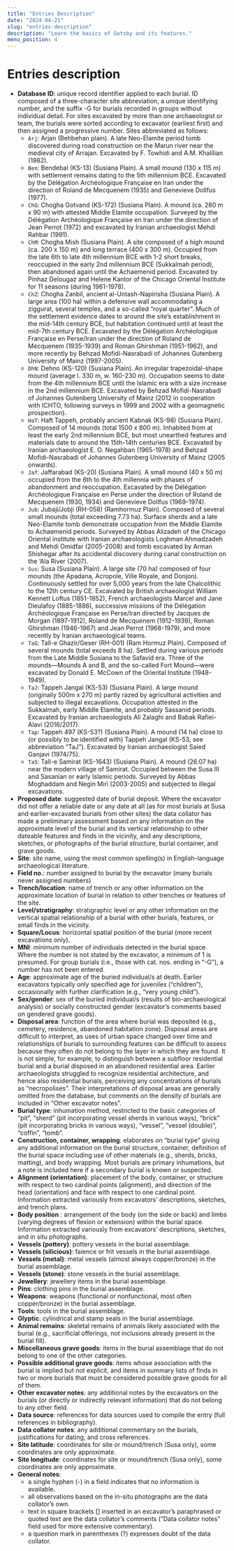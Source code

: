 ```yaml
---
title: "Entries Description"
date: "2024-04-21"
slug: "entries-description"
description: "Learn the basics of Gatsby and its features."
menu_position: 4
---
```


# Entries description

- **Database ID**: unique record identifier applied to each burial. ID composed of a three-character site abbreviation, a unique identifying number, and the suffix -G for burials recorded in groups without individual detail. For sites excavated by more than one archaeologist or team, the burials were sorted according to excavator (earliest first) and then assigned a progressive number. Sites abbreviated as follows:
  - `Arj`: Arjan (Behbehan plain). A late Neo-Elamite period tomb discovered during road construction on the Marun river near the medieval city of Arrajan. Excavated by F. Towhidi and A.M. Khalilian (1982).
  - `Ben`: Bendebal (KS-13) (Susiana Plain). A small mound (130 x 115 m) with settlement remains dating to the 5th millennium BCE. Excavated by the Délégation Archéologique Française en Iran under the direction of Roland de Mecquenem (1935) and Genevieve Dollfus (1977).
  - `ChG`: Chogha Gotvand (KS-172) (Susiana Plain). A mound (ca. 280 m x 90 m) with attested Middle Elamite occupation. Surveyed by the Délégation Archéologique Française en Iran under the direction of Jean Perrot (1972) and excavated by Iranian archaeologist Mehdi Rahbar (1991).
  - `ChM`: Chogha Mish (Susiana Plain). A site composed of a high mound (ca. 200 x 150 m) and long terrace (400 x 300 m). Occupied from the late 6th to late 4th millennium BCE with 1-2 short breaks, reoccupied in the early 2nd millennium BCE (Sukkalmah period), then abandoned again until the Achaemenid period. Excavated by Pinhaz Delougaz and Helene Kantor of the Chicago Oriental Institute for 11 seasons (during 1961-1978). 
  - `ChZ`: Chogha Zanbil, ancient al-Untash-Napirisha (Susiana Plain). A large area (100 ha) within a defensive wall accommodating a ziggurat, several temples, and a so-called “royal quarter”. Much of the settlement evidence dates to around the site’s establishment in the mid-14th century BCE, but habitation continued until at least the mid-7th century BCE. Excavated by the Délégation Archéologique Française en Perse/Iran under the direction of Roland de Mecquenem (1935-1939) and Roman Ghirshman (1951-1962), and more recently by Behzad Mofidi-Nasrabadi of Johannes Gutenberg University of Mainz (1997-2005).
  - `DhN`: Dehno (KS-120) (Susiana Plain). An irregular trapezoidal-shape mound (average l. 330 m, w. 160-230 m). Occupation seems to date from the 4th millennium BCE until the Islamic era with a size increase in the 2nd millennium BCE. Excavated by Behzad Mofidi-Nasrabadi of Johannes Gutenberg University of Mainz (2012 in cooperation with ICHTO, following surveys in 1999 and 2002 with a geomagnetic prospection).
  - `HaT`: Haft Tappeh, probably ancient Kabnak (KS-98) (Susiana Plain). Composed of 14 mounds (total 1500 x 800 m). Inhabited from at least the early 2nd millennium BCE, but most unearthed features and materials date to around the 15th-14th centuries BCE. Excavated by Iranian archaeologist E. O. Negahban (1965-1978) and Behzad Mofidi-Nasrabadi of Johannes Gutenberg University of Mainz (2005 onwards).
  - `Jaf`: Jaffarabad (KS-20) (Susiana Plain). A small mound (40 x 50 m) occupied from the 6th to the 4th millennia with phases of abandonment and reoccupation. Excavated by the Délégation Archéologique Française en Perse under the direction of Roland de Mecquenem (1930, 1934) and Genevieve Dollfus (1969-1974).
  - `Jub`: Jubaji/Jobji (RH-058) (Ramhormuz Plain). Composed of several small mounds (total exceeding 7.73 ha). Surface sherds and a late Neo-Elamite tomb demonstrate occupation from the Middle Elamite to Achaemenid periods. Surveyed by Abbas Alizadeh of the Chicago Oriental institute with Iranian archaeologists Loghman Ahmadzadeh and Mehdi Omidfar (2005-2008) and tomb excavated by Arman Shishegar after its accidental discovery during canal construction on the ‘Ala River (2007).
  - `Sus`: Susa (Susiana Plain). A large site (70 ha) composed of four mounds (the Apadana, Acropole, Ville Royale, and Donjon). Continuously settled for over 5,000 years from the late Chalcolithic to the 12th century CE. Excavated by British archaeologist William Kennett Loftus (1851-1852), French archaeologists Marcel and Jane Dieulafoy (1885-1886), successive missions of the Délégation Archéologique Française en Perse/Iran directed by Jacques de Morgan (1897-1912), Roland de Mecquenem (1912-1939), Roman Ghirshman (1946-1967) and Jean Perrot (1968-1979), and more recently by Iranian archaeological teams.
  - `TaG`: Tall-e Ghazir/Geser (RH-001) (Ram Hormuz Plain). Composed of several mounds (total exceeds 8 ha). Settled during various periods from the Late Middle Susiana to the Safavid era. Three of the mounds—Mounds A and B, and the so-called Fort Mound—were excavated by Donald E. McCown of the Oriental Institute (1948-1949).
  - `TaJ`: Tappeh Jangal (KS-53) (Susiana Plain). A large mound (originally 500m x 270 m) partly razed by agricultural activities and subjected to illegal excavations. Occupation attested in the Sukkalmah, early Middle Elamite, and probably Sassanid periods. Excavated by Iranian archaeologists Ali Zalaghi and Babak Rafiei-Alavi (2016/2017). 
  - `Tap`: Tappeh 497 (KS-53?) (Susiana Plain). A mound (14 ha) close to (or possibly to be identified with) Tappeh Jangal (KS-53, see abbreviation “TaJ”). Excavated by Iranian archaeologist Saied Ganjavi (1974/75).
  - `TaS`: Tall-e Samirat (KS-1643) (Susiana Plain). A mound (26.07 ha) near the modern village of Samirat. Occupied between the Susa III and Sasanian or early Islamic periods. Surveyed by Abbas Moghaddam and Negin Miri (2003-2005) and subjected to illegal excavations.
- **Proposed date**: suggested date of burial deposit. Where the excavator did not offer a reliable date or any date at all (as for most burials at Susa and earlier-excavated burials from other sites) the data collator has made a preliminary assessment based on any information on the approximate level of the burial and its vertical relationship to other dateable features and finds in the vicinity, and any descriptions, sketches, or photographs of the burial structure, burial container, and grave goods.
- **Site**: site name, using the most common spelling(s) in English-language archaeological literature.
- **Field no.**: number assigned to burial by the excavator (many burials never assigned numbers)
- **Trench/location**: name of trench or any other information on the approximate location of burial in relation to other trenches or features of the site.
- **Level/stratigraphy**: stratigraphic level or any other information on the vertical spatial relationship of a burial with other burials, features, or small finds in the vicinity. 
- **Square/Locus**: horizontal spatial position of the burial (more recent excavations only).
- **MNI**: minimum number of individuals detected in the burial space. Where the number is not stated by the excavator, a minimum of 1 is presumed. For group burials (i.e., those with cat. nos. ending in “-G”), a number has not been entered.  
- **Age**: approximate age of the buried individual/s at death. Earlier excavators typically only specified age for juveniles (“children”), occasionally with further clarification (e.g., “very young child”).
- **Sex/gender**: sex of the buried individual/s (results of bio-archaeological analysis) or socially constructed gender (excavator’s comments based on gendered grave goods).
- **Disposal area**: function of the area where burial was deposited (e.g., cemetery, residence, abandoned habitation zone). Disposal areas are difficult to interpret, as uses of urban space changed over time and relationships of burials to surrounding features can be difficult to assess because they often do not belong to the layer in which they are found. It is not simple, for example, to distinguish between a subfloor residential burial and a burial disposed in an abandoned residential area. Earlier archaeologists struggled to recognize residential architecture, and hence also residential burials, perceiving any concentrations of burials as “necropolises”. Their interpretations of disposal areas are generally omitted from the database, but comments on the density of burials are included in “Other excavator notes”.
- **Burial type**: inhumation method, restricted to the basic categories of “pit”, “sherd” (pit incorporating vessel sherds in various ways), “brick” (pit incorporating bricks in various ways), “vessel”, “vessel (double)”, “coffin”, “tomb”.
- **Construction, container, wrapping**:	 elaborates on “burial type” giving any additional information on the burial structure, container, definition of the burial space including use of other materials (e.g., sherds, bricks, matting), and body wrapping. Most burials are primary inhumations, but a note is included here if a secondary burial is known or suspected.
- **Alignment (orientation)**: placement of the body, container, or structure with respect to two cardinal points (alignment), and direction of the head (orientation) and face with respect to one cardinal point. Information extracted variously from excavators’ descriptions, sketches, and trench plans. 
- **Body position**	: arrangement of the body (on the side or back) and limbs (varying degrees of flexion or extension) within the burial space. Information extracted variously from excavators’ descriptions, sketches, and in situ photographs. 
- **Vessels (pottery)**: pottery vessels in the burial assemblage.
- **Vessels (silicious)**: faience or frit vessels in the burial assemblage.
- **Vessels (metal)**: metal vessels (almost always copper/bronze) in the burial assemblage.
- **Vessels (stone)**: stone vessels in the burial assemblage. 
- **Jewellery**: jewellery items in the burial assemblage.
- **Pins**: clothing pins in the burial assemblage.
- **Weapons**: weapons (functional or nonfunctional, most often copper/bronze) in the burial assemblage.
- **Tools**:	tools in the burial assemblage.
- **Glyptic**: cylindrical and stamp seals in the burial assemblage. 	
- **Animal remains**: skeletal remains of animals likely associated with the burial (e.g., sacrificial offerings, not inclusions already present in the burial fill).
- **Miscellaneous grave goods**: items in the burial assemblage that do not belong to one of the other categories.
- **Possible additional grave goods**: items whose association with the burial is implied but not explicit, and items in summary lists of finds in two or more burials that must be considered possible grave goods for all of them. 
- **Other excavator notes**: any additional notes by the excavators on the burials (or directly or indirectly relevant information) that do not belong to any other field.
- **Data source**: references for data sources used to compile the entry (full references in bibliography).
- **Data collator notes**: any additional commentary on the burials, justifications for dating, and cross references. 
- **Site latitude**: coordinates for site or mound/trench (Susa only), some coordinates are only approximate.
- **Site longitude**: coordinates for site or mound/trench (Susa only), some coordinates are only approximate.
- **General notes**: 
  -	a single hyphen (-) in a field indicates that no information is available.
  -	all observations based on the in-situ photographs are the data collator’s own.
  -	text in square brackets [] inserted in an excavator’s paraphrased or quoted text are the data collator’s comments (“Data collator notes” field used for more extensive commentary).
  -	a question mark in parentheses (?) expresses doubt of the data collator. 

